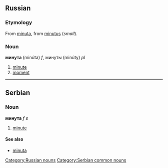 ==Russian==
===Etymology===
From {{L.}} [[minuta]], from [[minutus]] (''small'').
===Noun===
'''минута''' (minúta) ''f'', минуты (minúty) ''pl''
#[[minute]]
#[[moment]]
[[Category:Russian nouns]]
----
==Serbian==
===Noun===
'''минута''' ''f s''
#[[minute]]
====See also====
*[[minuta]]
[[Category:Serbian common nouns]]